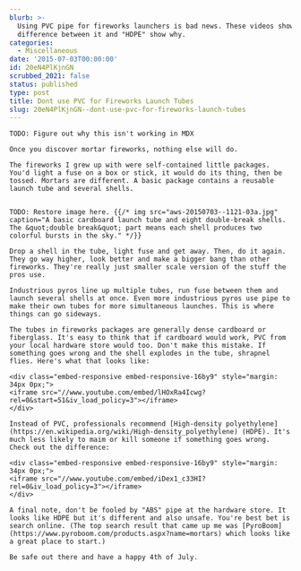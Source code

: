 ```yaml
---
blurb: >-
  Using PVC pipe for fireworks launchers is bad news. These videos showing the
  difference between it and "HDPE" show why.
categories:
  - Miscellaneous
date: '2015-07-03T00:00:00'
id: 20eN4PlKjnGN
scrubbed_2021: false
status: published
type: post
title: Dont use PVC for Fireworks Launch Tubes
slug: 20eN4PlKjnGN--dont-use-pvc-for-fireworks-launch-tubes
---
```


```
TODO: Figure out why this isn't working in MDX

Once you discover mortar fireworks, nothing else will do. 

The fireworks I grew up with were self-contained little packages. You'd light a fuse on a box or stick, it would do its thing, then be tossed. Mortars are different. A basic package contains a reusable launch tube and several shells. 


TODO: Restore image here. {{/* img src="aws-20150703--1121-03a.jpg" caption="A basic cardboard launch tube and eight double-break shells. The &quot;double break&quot; part means each shell produces two colorful bursts in the sky." */}} 

Drop a shell in the tube, light fuse and get away. Then, do it again. They go way higher, look better and make a bigger bang than other fireworks. They're really just smaller scale version of the stuff the pros use.

Industrious pyros line up multiple tubes, run fuse between them and launch several shells at once. Even more industrious pyros use pipe to make their own tubes for more simultaneous launches. This is where things can go sideways.

The tubes in fireworks packages are generally dense cardboard or fiberglass. It's easy to think that if cardboard would work, PVC from your local hardware store would too. Don't make this mistake. If something goes wrong and the shell explodes in the tube, shrapnel flies. Here's what that looks like:

<div class="embed-responsive embed-responsive-16by9" style="margin: 34px 0px;">
<iframe src="//www.youtube.com/embed/lHOxRa4Icwg?rel=0&start=51&iv_load_policy=3"></iframe>
</div>

Instead of PVC, professionals recommend [High-density polyethylene](https://en.wikipedia.org/wiki/High-density_polyethylene) (HDPE). It's much less likely to maim or kill someone if something goes wrong. Check out the difference:

<div class="embed-responsive embed-responsive-16by9" style="margin: 34px 0px;">
<iframe src="//www.youtube.com/embed/iDex1_c33HI?rel=0&iv_load_policy=3"></iframe>
</div>

A final note, don't be fooled by "ABS" pipe at the hardware store. It looks like HDPE but it's different and also unsafe. You're best bet is search online. (The top search result that came up me was [PyroBoom](https://www.pyroboom.com/products.aspx?name=mortars) which looks like a great place to start.)

Be safe out there and have a happy 4th of July.
```
